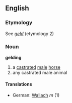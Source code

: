 ==English==
===Etymology===
See ''[[geld#etymology 2|geld]]'' (etymology 2)
===Noun===
'''gelding'''
# a [[castrate]]d [[male]] [[horse]]
# any castrated male animal
====Translations====
*German: [[Wallach]] ''m'' (1)